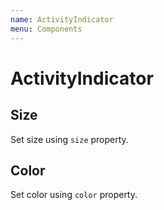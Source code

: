 ```yaml
---
name: ActivityIndicator
menu: Components
---
```



# ActivityIndicator

## Size

Set size using `size` property.

<Playground>
  <ActivityIndicator size={200} />
</Playground>

## Color

Set color using `color` property.

<Playground>
  <ActivityIndicator color="black" />
</Playground>
